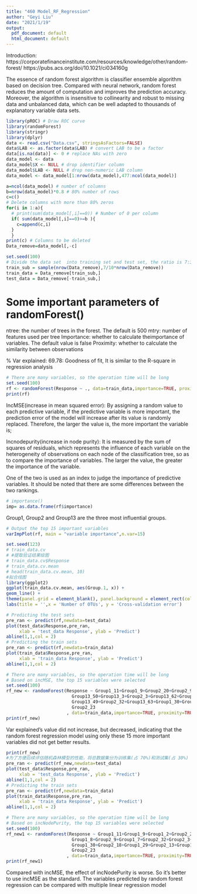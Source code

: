 ---
title: "460 Model_RF_Regression"
author: "Geyi Liu"
date: "2021/1/19"
output:
  pdf_document: default
  html_document: default
---

Introduction:
https://corporatefinanceinstitute.com/resources/knowledge/other/random-forest/
https://pubs.acs.org/doi/10.1021/ci034160g


The essence of random forest algorithm is classifier ensemble algorithm based on decision tree. Compared with neural network, random forest reduces the amount of computation and improves the prediction accuracy. Moreover, the algorithm is insensitive to collinearity and robust to missing data and unbalanced data, which can be well adapted to thousands of explanatory variable data sets.


```{r}
library(pROC) # Draw ROC curve
library(randomForest)
library(stringr)
library(dplyr)
data <- read.csv("Data.csv", stringsAsFactors=FALSE)
data$LAB <- as.factor(data$LAB) # convert LAB to be a factor
data[is.na(data)] <- 0 # replace NAs with zero
data_model <- data
data_model$X <- NULL # drop identifier column
data_model$LAB <- NULL # drop non-numeric LAB column
data_model <- data_model[1:nrow(data_model),477:ncol(data_model)]
```

```{r}
a=ncol(data_model) # number of columns
b=nrow(data_model)*0.8 # 80% number of rows
c=c()
# Delete columns with more than 80% zeros
for(i in 1:a){
  # print(sum(data_model[,i]==0)) # Number of 0 per column
  if( sum(data_model[,i]==0)>=b ){
    c=append(c,i)
  }
  }
print(c) # Columns to be deleted
Data_remove=data_model[,-c]
```


```{r}
set.seed(100)
# Divide the data set  into training set and test set, the ratio is 7:3
train_sub = sample(nrow(Data_remove),7/10*nrow(Data_remove))
train_data = Data_remove[train_sub,]
test_data = Data_remove[-train_sub,]
```


# Some important parameters of randomForest()

ntree: the number of trees in the forest. The default is 500
mtry: number of features used per tree
Importance: whether to calculate theimportance of variables. The default value is false
Proximity: whether to calculate the similarity between observations

% Var explained: 69.78: Goodness of fit,
It is similar to the R-square in regression analysis

```{r}
# There are many variables, so the operation time will be long
set.seed(100)
rf <- randomForest(Response ~ ., data=train_data,importance=TRUE, proximity=TRUE)
print(rf)
```
IncMSE(increase in mean squared error):  By assigning a random value to each predictive variable, if the predictive variable is more important, the prediction error of the model will increase after its value is randomly replaced. Therefore, the larger the value is, the more important the variable is;

Incnodepurity(increase in node purity): It is measured by the sum of squares of residuals, which represents the influence of each variable on the heterogeneity of observations on each node of the classification tree, so as to compare the importance of variables. The larger the value, the greater the importance of the variable.

One of the two is used as an index to judge the importance of predictive variables. It should be noted that there are some differences between the two rankings.

```{r}
# importance()
imp= as.data.frame(rf$importance)
```

Group1, Group2 and Group13 are the three most influential groups.

```{r}
# Output the top 15 important variables
varImpPlot(rf, main = "variable importance",n.var=15)
```



```{r}
set.seed(123)
# train_data.cv 
# #提取验证结果绘图
# train_data.cv$Response  
# train_data.cv.mean 
# head(train_data.cv.mean, 10)
#拟合线图
library(ggplot2)
ggplot(train_data.cv.mean, aes(Group.1, x)) +
geom_line() +
theme(panel.grid = element_blank(), panel.background = element_rect(color = 'black', fill = 'transparent')) +
labs(title = '',x = 'Number of OTUs', y = 'Cross-validation error')

```

```{r}
# Predicting the test sets
pre_ran <- predict(rf,newdata=test_data)
plot(test_data$Response,pre_ran,
     xlab = 'test_data Response', ylab = 'Predict')
abline(1,1,col = 2)
# Predicting the train sets
pre_ran <- predict(rf,newdata=train_data)
plot(train_data$Response,pre_ran,
     xlab = 'train_data Response', ylab = 'Predict')
abline(1,1,col = 2)
```

```{r}
# There are many variables, so the operation time will be long
# Based on incMSE, the top 15 variables were selected
set.seed(100)
rf_new <- randomForest(Response ~ Group1_11+Group1_9+Group2_20+Group2_9+
                         Group13_50+Group13_3+Group2_3+Group13_62+Group2_18+
                         Group13_49+Group2_32+Group13_63+Group1_30+Group1_29+
                         Group2_23
                       , data=train_data,importance=TRUE, proximity=TRUE)
print(rf_new)
```

Var explained's value did not increase, but decreased, indicating that the random forest regression model using only these 15 more important variables did not get better results.

```{r}
print(rf_new)
#为了方便后续评估随机森林模型的性能，将总数据集分为训练集(占 70%)和测试集(占 30%)
pre_ran <- predict(rf_new,newdata=test_data)
plot(test_data$Response,pre_ran,
     xlab = 'test_data Response', ylab = 'Predict')
abline(1,1,col = 2)
# Predicting the train sets
pre_ran <- predict(rf,newdata=train_data)
plot(train_data$Response,pre_ran,
     xlab = 'train_data Response', ylab = 'Predict')
abline(1,1,col = 2)
```

```{r}
# There are many variables, so the operation time will be long
# Based on incNodePurity, the top 15 variables were selected
set.seed(100)
rf_new1 <- randomForest(Response ~ Group1_11+Group1_9+Group1_2+Group2_20+
                         Group1_8+Group2_9+Group1_7+Group2_32+Group2_3+
                         Group1_30+Group2_18+Group1_29+Group2_13+Group13_3+
                         Group2_23
                       , data=train_data,importance=TRUE, proximity=TRUE)
print(rf_new1)
```
Compared with incMSE, the effect of incNodePurity is worse. So it's better to use incMSE as the standard. The variables predicted by random forest regression can be compared with multiple linear regression model
